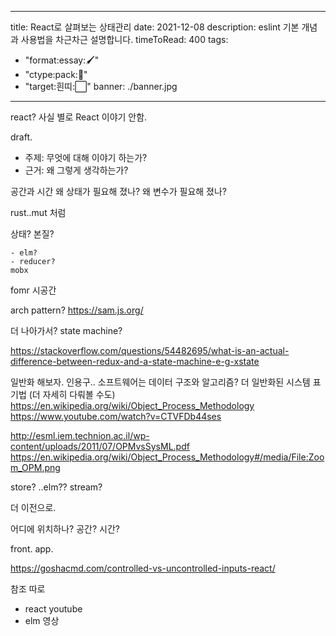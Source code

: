 
---
title: React로 살펴보는 상태관리
date: 2021-12-08
description: eslint 기본 개념과 사용법을 차근차근 설명합니다.
timeToRead: 400
tags:
  - "format:essay:🖌"
  - "ctype:pack:📄"
  - "target:흰띠:⬜️"
banner: ./banner.jpg
---


react? 사실 별로 React 이야기 안함.

draft.
- 주제: 무엇에 대해 이야기 하는가?
- 근거: 왜 그렇게 생각하는가?


공간과 시간
왜 상태가 필요해 졌나?
왜 변수가 필요해 졌나?


rust..mut 처럼



상태? 본질?

    - elm?
    - reducer?
    mobx


fomr 시공간



arch pattern?
https://sam.js.org/

더 나아가서?
state machine?


https://stackoverflow.com/questions/54482695/what-is-an-actual-difference-between-redux-and-a-state-machine-e-g-xstate


일반화 해보자.
인용구.. 소프트웨어는 데이터 구조와 알고리즘?
더 일반화된 시스템 표기법 (더 자세히 다뤄볼 수도)
https://en.wikipedia.org/wiki/Object_Process_Methodology
https://www.youtube.com/watch?v=CTVFDb44ses

http://esml.iem.technion.ac.il/wp-content/uploads/2011/07/OPMvsSysML.pdf
https://en.wikipedia.org/wiki/Object_Process_Methodology#/media/File:Zoom_OPM.png


store? ..elm?? stream?



더 이전으로.


어디에 위치하나?
공간?
시간?

front. app.



https://goshacmd.com/controlled-vs-uncontrolled-inputs-react/


참조 따로
- react youtube
- elm 영상

